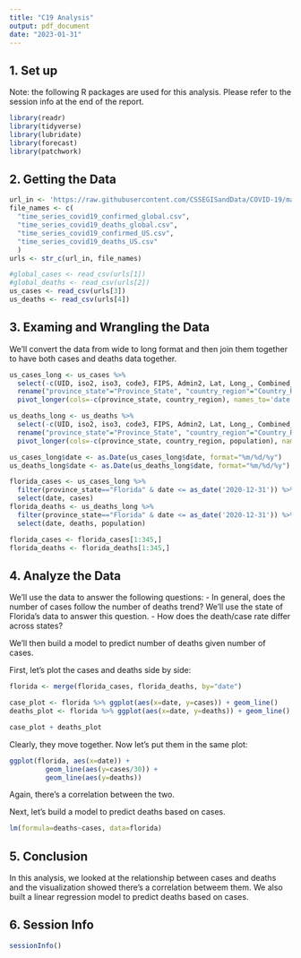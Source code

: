 ```yaml
---
title: "C19 Analysis"
output: pdf_document
date: "2023-01-31"
---
```


## 1. Set up
Note: the following R packages are used for this analysis. Please refer to the session info at the end of the report.

```r
library(readr)
library(tidyverse)
library(lubridate)
library(forecast)
library(patchwork)
```

## 2. Getting the Data
```r
url_in <- 'https://raw.githubusercontent.com/CSSEGISandData/COVID-19/master/csse_covid_19_data/csse_covid_19_time_series/'
file_names <- c(
  "time_series_covid19_confirmed_global.csv",
  "time_series_covid19_deaths_global.csv",
  "time_series_covid19_confirmed_US.csv",  
  "time_series_covid19_deaths_US.csv"
  )
urls <- str_c(url_in, file_names)

#global_cases <- read_csv(urls[1])
#global_deaths <- read_csv(urls[2])
us_cases <- read_csv(urls[3])
us_deaths <- read_csv(urls[4])
```

## 3. Examing and Wrangling the Data

We'll convert the data from wide to long format and then join them together to have both cases and deaths data together.

```r
us_cases_long <- us_cases %>% 
  select(-c(UID, iso2, iso3, code3, FIPS, Admin2, Lat, Long_, Combined_Key)) %>% 
  rename("province_state"="Province_State", "country_region"="Country_Region") %>% 
  pivot_longer(cols=-c(province_state, country_region), names_to='date', values_to='cases')

us_deaths_long <- us_deaths %>% 
  select(-c(UID, iso2, iso3, code3, FIPS, Admin2, Lat, Long_, Combined_Key)) %>% 
  rename("province_state"="Province_State", "country_region"="Country_Region", "population"="Population") %>% 
  pivot_longer(cols=-c(province_state, country_region, population), names_to='date', values_to='deaths') 
```

```r
us_cases_long$date <- as.Date(us_cases_long$date, format="%m/%d/%y")
us_deaths_long$date <- as.Date(us_deaths_long$date, format="%m/%d/%y")

florida_cases <- us_cases_long %>% 
  filter(province_state=="Florida" & date <= as_date('2020-12-31')) %>% 
  select(date, cases)
florida_deaths <- us_deaths_long %>% 
  filter(province_state=="Florida" & date <= as_date('2020-12-31')) %>% 
  select(date, deaths, population)

florida_cases <- florida_cases[1:345,]
florida_deaths <- florida_deaths[1:345,]

```

## 4. Analyze the Data
We'll use the data to answer the following questions:
- In general, does the number of cases follow the number of deaths trend? We'll use the state of Florida's data to answer this question. 
- How does the death/case rate differ across states?

We'll then build a model to predict number of deaths given number of cases.

First, let's plot the cases and deaths side by side:

```r
florida <- merge(florida_cases, florida_deaths, by="date")

case_plot <- florida %>% ggplot(aes(x=date, y=cases)) + geom_line()
deaths_plot <- florida %>% ggplot(aes(x=date, y=deaths)) + geom_line()

case_plot + deaths_plot

```
Clearly, they move together. Now let's put them in the same plot:

```r
ggplot(florida, aes(x=date)) +
         geom_line(aes(y=cases/30)) +
         geom_line(aes(y=deaths))

```
Again, there's a correlation between the two.

Next, let's build a model to predict deaths based on cases.
```r
lm(formula=deaths~cases, data=florida)
```


## 5. Conclusion
In this analysis, we looked at the relationship between cases and deaths and the visualization showed there's a correlation betweem them. We also built a linear regression model to predict deaths based on cases.

## 6. Session Info
```r
sessionInfo()
```


